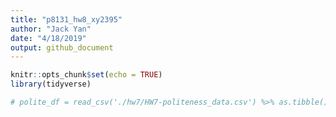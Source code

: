 ```yaml
---
title: "p8131_hw8_xy2395"
author: "Jack Yan"
date: "4/18/2019"
output: github_document
---
```


```r
knitr::opts_chunk$set(echo = TRUE)
library(tidyverse)

# polite_df = read_csv('./hw7/HW7-politeness_data.csv') %>% as.tibble() %>% janitor::clean_names()
```



